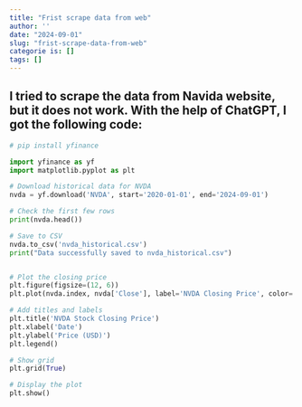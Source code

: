 ```yaml
---
title: "Frist scrape data from web"
author: ''
date: "2024-09-01"
slug: "frist-scrape-data-from-web"
categorie is: []
tags: []
---
```



## I tried to scrape the data from Navida website, but it does not work. With the help of ChatGPT, I got the following code:

```python
# pip install yfinance

import yfinance as yf
import matplotlib.pyplot as plt

# Download historical data for NVDA
nvda = yf.download('NVDA', start='2020-01-01', end='2024-09-01')

# Check the first few rows
print(nvda.head())

# Save to CSV
nvda.to_csv('nvda_historical.csv')
print("Data successfully saved to nvda_historical.csv")


# Plot the closing price
plt.figure(figsize=(12, 6))
plt.plot(nvda.index, nvda['Close'], label='NVDA Closing Price', color='blue')

# Add titles and labels
plt.title('NVDA Stock Closing Price')
plt.xlabel('Date')
plt.ylabel('Price (USD)')
plt.legend()

# Show grid
plt.grid(True)

# Display the plot
plt.show()

```


